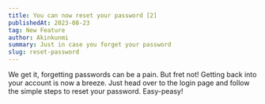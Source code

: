 ```yaml
---
title: You can now reset your password [2]
publishedAt: 2023-08-23
tag: New Feature
author: Akinkunmi
summary: Just in case you forget your password
slug: reset-password
---
```


We get it, forgetting passwords can be a pain. But fret not! Getting back into your account is now a breeze. Just head over to the login page and follow the simple steps to reset your password. Easy-peasy!
